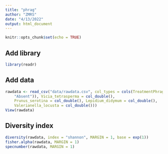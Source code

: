 ```yaml
---
title: "phrag"
author: "ZMRS"
date: "4/13/2022"
output: html_document
---
```


```r
knitr::opts_chunk$set(echo = TRUE)
```

## Add library
```r
library(readr)
```


## Add data

```r
rawdata <- read_csv("data/rawdata.csv", col_types = cols(TreatmentPhragmites = col_factor(levels = c("Present", 
    "Absent")), Vicia_tetrasperma = col_double(), 
    Prunus_serotina = col_double(), Lepidium_didymum = col_double(), 
    Valerianella_locusta = col_double()))
View(rawdata)
```


## Diversity index

```r
diversity(rawdata, index = "shannon", MARGIN = 1, base = exp(1))
fisher.alpha(rawdata, MARGIN = 1)
specnumber(rawdata, MARGIN = 1)
```

